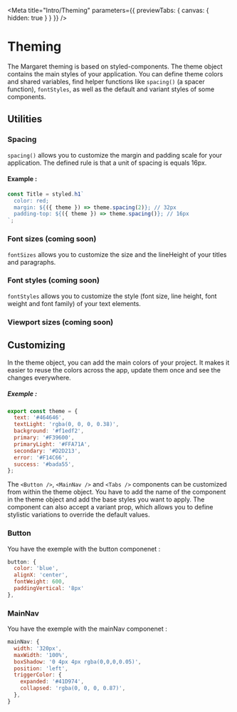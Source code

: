 
<Meta
  title="Intro/Theming"
  parameters={{ previewTabs: { canvas: { hidden: true } } }}
/>

# Theming

The Margaret theming is based on styled-components. The theme object contains the main styles of your application. You can define theme colors and shared variables, find helper functions like `spacing()` (a spacer function), `fontStyles`, as well as the default and variant styles of some components.

## Utilities

### Spacing

`spacing()` allows you to customize the margin and padding scale for your application. The defined rule is that a unit of spacing is equals 16px.

#### Example :

```javascript
const Title = styled.h1`
  color: red;
  margin: ${({ theme }) => theme.spacing(2)}; // 32px
  padding-top: ${({ theme }) => theme.spacing()}; // 16px
`;
```

### Font sizes (coming soon)

`fontSizes` allows you to customize the size and the lineHeight of your titles and paragraphs.

### Font styles (coming soon)

`fontStyles` allows you to customize the style (font size, line height, font weight and font family) of your text elements.

### Viewport sizes (coming soon)

## Customizing

In the theme object, you can add the main colors of your project. It makes it easier to reuse the colors across the app, update them once and see the changes everywhere.

##### Exemple :

```javascript
export const theme = {
  text: '#464646',
  textLight: 'rgba(0, 0, 0, 0.38)',
  background: '#f1edf2',
  primary: '#F39600',
  primaryLight: '#FFA71A',
  secondary: '#D2D213',
  error: '#F14C66',
  success: '#bada55',
};
```

The `<Button />`, `<MainNav />` and `<Tabs />` components can be customized from within the theme object. You have to add the name of the component in the theme object and add the base styles you want to apply. The component can also accept a variant prop, which allows you to define stylistic variations to override the default values.

### Button

You have the exemple with the button componenet :

```javascript
button: {
  color: 'blue',
  alignX: 'center',
  fontWeight: 600,
  paddingVertical: '8px'
},
```

### MainNav

You have the exemple with the mainNav componenet :

```javascript
mainNav: {
  width: '320px',
  maxWidth: '100%',
  boxShadow: '0 4px 4px rgba(0,0,0,0.05)',
  position: 'left',
  triggerColor: {
    expanded: '#41D974',
    collapsed: 'rgba(0, 0, 0, 0.87)',
  },
}
```
